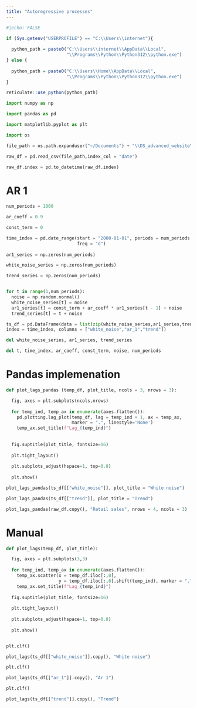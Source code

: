 ```yaml
---
title: "Autoregressive processes"
---
```


```r
#|echo: FALSE

if (Sys.getenv("USERPROFILE") == "C:\\Users\\internet"){
  
  python_path = paste0("C:\\Users\\internet\\AppData\\Local",
                       "\\Programs\\Python\\Python312\\python.exe")
} else {
  
  python_path = paste0("C:\\Users\\Home\\AppData\\Local",
                       "\\Programs\\Python\\Python312\\python.exe")
}

reticulate::use_python(python_path)

```

```python

import numpy as np

import pandas as pd

import matplotlib.pyplot as plt

import os 

```


```python

file_path = os.path.expanduser("~/Documents") + "\\DS_advanced_website\\data\\example_retail_sales.csv"

raw_df = pd.read_csv(file_path,index_col = "date")

raw_df.index = pd.to_datetime(raw_df.index)


```



# AR 1

```python

num_periods = 1000

ar_coeff = 0.9

const_term = 0

time_index = pd.date_range(start = "2000-01-01", periods = num_periods,
                           freq = "d")
                           
ar1_series = np.zeros(num_periods)

white_noise_series = np.zeros(num_periods)

trend_series = np.zeros(num_periods)


for t in range(1,num_periods):
  noise = np.random.normal()
  white_noise_series[t] = noise
  ar1_series[t] = const_term + ar_coeff * ar1_series[t - 1] + noise
  trend_series[t] = t + noise

ts_df = pd.DataFrame(data = list(zip(white_noise_series,ar1_series,trend_series)),
index = time_index, columns = ["white_noise","ar_1","trend"])

del white_noise_series, ar1_series, trend_series

del t, time_index, ar_coeff, const_term, noise, num_periods

```


# Pandas implemenation

```python


def plot_lags_pandas (temp_df, plot_title, ncols = 3, nrows = 3):

  fig, axes = plt.subplots(ncols,nrows)
  
  for temp_ind, temp_ax in enumerate(axes.flatten()):
    pd.plotting.lag_plot(temp_df, lag = temp_ind + 1, ax = temp_ax,
                         marker = ".", linestyle='None')
    temp_ax.set_title(f"Lag_{temp_ind}")
    
 
  fig.suptitle(plot_title, fontsize=16)
  
  plt.tight_layout()
  
  plt.subplots_adjust(hspace=1, top=0.8)
  
  plt.show()


```

```python

plot_lags_pandas(ts_df[["white_noise"]], plot_title = "White noise")

```


```python

plot_lags_pandas(ts_df[["trend"]], plot_title = "Trend")

```


```python

plot_lags_pandas(raw_df.copy(), "Retail sales", nrows = 4, ncols = 3)

```


# Manual

```python


def plot_lags(temp_df, plot_title):

  fig, axes = plt.subplots(3,3)
  
  for temp_ind, temp_ax in enumerate(axes.flatten()):
    temp_ax.scatter(x = temp_df.iloc[:,0],
                    y = temp_df.iloc[:,0].shift(temp_ind), marker = ".")
    temp_ax.set_title(f"Lag_{temp_ind}")
  
  fig.suptitle(plot_title, fontsize=16)
  
  plt.tight_layout()
  
  plt.subplots_adjust(hspace=1, top=0.8)
  
  plt.show()



```

```python

plt.clf()

plot_lags(ts_df[["white_noise"]].copy(), "White noise")

```

```python

plt.clf()

plot_lags(ts_df[["ar_1"]].copy(), "Ar 1")


```

```python

plt.clf()

plot_lags(ts_df[["trend"]].copy(), "Trend")


```
